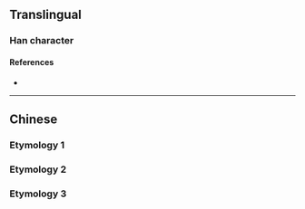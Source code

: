 {{also|僉}}
{{character info}}
==Translingual==
{{Han simplified forms|僉|㑒|佥|ex=y}}

===Han character===
{{Han char|rn=9|rad=人|as=05|sn=7|four=|canj=OMFM|ids=⿳亼𭕄一}}

====References====
* {{Han ref|kx=0100.021|hdz=10128.110|uh=4F65|ud=20325}}

----

==Chinese==

===Etymology 1===
{{zh-see|僉}}
===Etymology 2===
{{zh-see|簽|ss}}
===Etymology 3===
{{zh-see|籤|ss}}